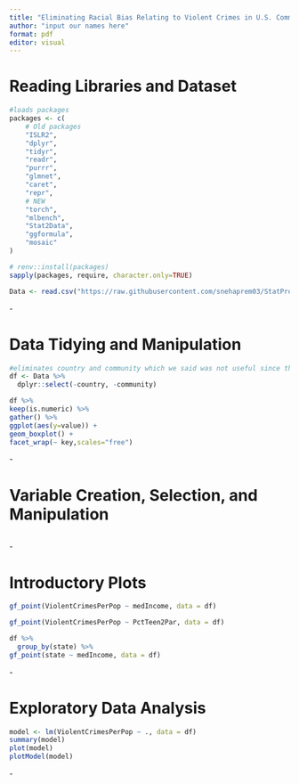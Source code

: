 ```yaml
---
title: "Eliminating Racial Bias Relating to Violent Crimes in U.S. Communities using a Predictive Machine Learning Model"
author: "input our names here"
format: pdf
editor: visual
---
```


# Reading Libraries and Dataset

```r
#loads packages
packages <- c(
    # Old packages
    "ISLR2",
    "dplyr",
    "tidyr",
    "readr",
    "purrr",
    "glmnet",
    "caret",
    "repr",
    # NEW
    "torch",
    "mlbench",
    "Stat2Data",
    "ggformula",
    "mosaic"
)

# renv::install(packages)
sapply(packages, require, character.only=TRUE)

Data <- read.csv("https://raw.githubusercontent.com/snehaprem03/StatProject/main/communities.data")
```

\-

# Data Tidying and Manipulation


```r
#eliminates country and community which we said was not useful since they had lots of ?
df <- Data %>%
  dplyr::select(-country, -community)
```

```r
df %>% 
keep(is.numeric) %>% 
gather() %>% 
ggplot(aes(y=value)) +
geom_boxplot() +
facet_wrap(~ key,scales="free")
```

\-

# Variable Creation, Selection, and Manipulation

```r

```

\-

# Introductory Plots

```r
gf_point(ViolentCrimesPerPop ~ medIncome, data = df)
```

```r
gf_point(ViolentCrimesPerPop ~ PctTeen2Par, data = df)
```


```r
df %>%
  group_by(state) %>%
gf_point(state ~ medIncome, data = df)
```


\-

# Exploratory Data Analysis

```r
model <- lm(ViolentCrimesPerPop ~ ., data = df)
summary(model)
plot(model)
plotModel(model)
```

\-

